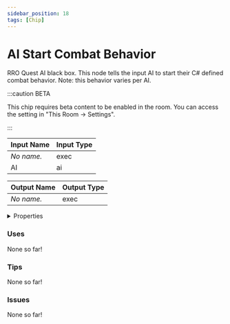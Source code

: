 ```yaml
---
sidebar_position: 18
tags: [Chip]
---
```


# AI Start Combat Behavior

RRO Quest AI black box. This node tells the input AI to start their C# defined combat behavior. Note: this behavior varies per AI.

:::caution BETA

This chip requires beta content to be enabled in the room. You can access the setting in "This Room -> Settings".

:::


<EsbSvg />

| Input Name | Input Type |
|-----------|-----------|
| *No name.* | exec |
| AI | ai |

| Output Name | Output Type |
|-----------|-----------|
| *No name.* | exec |


<details>
  <summary>Properties</summary>
  <div>
    <div>
    <table>
      <thead>
        <tr>
          <th>Is beta required?</th>
          <th>✅</th>
        </tr>
        <tr>
          <th>Is this chip a trolling risk?</th>
          <th>❌</th>
        </tr>
        <tr>
          <th>Chip UUID</th>
          <th>b169c26e-3c2c-4058-bae7-dbbc3ee856a4</th>
        </tr>
      </thead>
    </table>
    </div>
  </div>
</details>

### Uses

None so far!

### Tips

None so far!

### Issues

None so far!